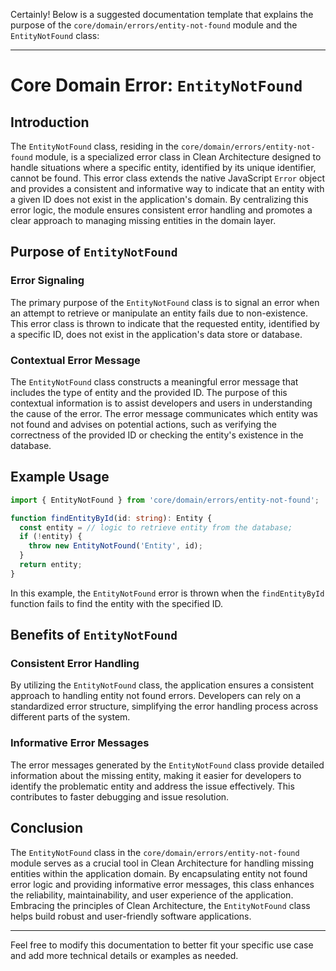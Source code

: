Certainly! Below is a suggested documentation template that explains the purpose of the `core/domain/errors/entity-not-found` module and the `EntityNotFound` class:

---

# Core Domain Error: `EntityNotFound`

## Introduction

The `EntityNotFound` class, residing in the `core/domain/errors/entity-not-found` module, is a specialized error class in Clean Architecture designed to handle situations where a specific entity, identified by its unique identifier, cannot be found. This error class extends the native JavaScript `Error` object and provides a consistent and informative way to indicate that an entity with a given ID does not exist in the application's domain. By centralizing this error logic, the module ensures consistent error handling and promotes a clear approach to managing missing entities in the domain layer.

## Purpose of `EntityNotFound`

### Error Signaling

The primary purpose of the `EntityNotFound` class is to signal an error when an attempt to retrieve or manipulate an entity fails due to non-existence. This error class is thrown to indicate that the requested entity, identified by a specific ID, does not exist in the application's data store or database.

### Contextual Error Message

The `EntityNotFound` class constructs a meaningful error message that includes the type of entity and the provided ID. The purpose of this contextual information is to assist developers and users in understanding the cause of the error. The error message communicates which entity was not found and advises on potential actions, such as verifying the correctness of the provided ID or checking the entity's existence in the database.

## Example Usage

```typescript
import { EntityNotFound } from 'core/domain/errors/entity-not-found';

function findEntityById(id: string): Entity {
  const entity = // logic to retrieve entity from the database;
  if (!entity) {
    throw new EntityNotFound('Entity', id);
  }
  return entity;
}
```

In this example, the `EntityNotFound` error is thrown when the `findEntityById` function fails to find the entity with the specified ID.

## Benefits of `EntityNotFound`

### Consistent Error Handling

By utilizing the `EntityNotFound` class, the application ensures a consistent approach to handling entity not found errors. Developers can rely on a standardized error structure, simplifying the error handling process across different parts of the system.

### Informative Error Messages

The error messages generated by the `EntityNotFound` class provide detailed information about the missing entity, making it easier for developers to identify the problematic entity and address the issue effectively. This contributes to faster debugging and issue resolution.

## Conclusion

The `EntityNotFound` class in the `core/domain/errors/entity-not-found` module serves as a crucial tool in Clean Architecture for handling missing entities within the application domain. By encapsulating entity not found error logic and providing informative error messages, this class enhances the reliability, maintainability, and user experience of the application. Embracing the principles of Clean Architecture, the `EntityNotFound` class helps build robust and user-friendly software applications.

---

Feel free to modify this documentation to better fit your specific use case and add more technical details or examples as needed.